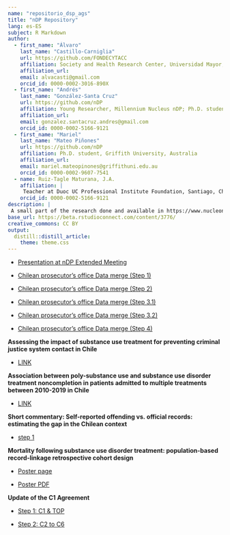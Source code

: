 ```yaml
---
name: "repositorio_dsp_ags"
title: "nDP Repository"
lang: es-ES
subject: R Markdown
author:
  - first_name: "Álvaro"
    last_name: "Castillo-Carniglia"
    url: https://github.com/FONDECYTACC
    affiliation: Society and Health Research Center, Universidad Mayor,Santiago, Chile; Department of Epidemiology, Columbia University Mailman School of Public Health, New York, United States; Department of Population Health and Center for Opioid Epidemiology and Policy, New York University Grossman School of Medicine, New York, United States; PI, Millennium Nucleus nDP.
    affiliation_url: 
    email: alvacasti@gmail.com
    orcid_id: 0000-0002-3016-890X
  - first_name: "Andrés"
    last_name: "González-Santa Cruz"
    url: https://github.com/nDP
    affiliation: Young Researcher, Millennium Nucleus nDP; Ph.D. student, School of Public Health, Universidad de Chile
    affiliation_url: 
    email: gonzalez.santacruz.andres@gmail.com
    orcid_id: 0000-0002-5166-9121
  - first_name: "Mariel"
    last_name: "Mateo Piñones"
    url: https://github.com/nDP
    affiliation: Ph.D. student, Griffith University, Australia
    affiliation_url: 
    email: mariel.mateopinones@griffithuni.edu.au
    orcid_id: 0000-0002-9607-7541
  - name: Ruiz-Tagle Maturana, J.A. 
    affiliation: |
     Teacher at Duoc UC Professional Institute Foundation, Santiago, Chile; Young Researcher, Millennium Nucleus nDP; PhD Program in Public Policy, Universidad Mayor, Santiago, Chile
    orcid_id: 0000-0002-5166-9121    
description: |
 A small part of the research done and available in https://www.nucleondp.cl/ 
base_url: https://beta.rstudioconnect.com/content/3776/
creative_commons: CC BY
output: 
  distill::distill_article:
    theme: theme.css
---
```


- [Presentation at nDP Extended Meeting](pres_2022jun.html)

- [Chilean prosecutor’s office Data merge (Step 1)](Fiscalia_merge.html)

- [Chilean prosecutor’s office Data merge (Step 2)](Fiscalia_merge2.html)

- [Chilean prosecutor’s office Data merge (Step 3.1)](Fiscalia_merge31.html)

- [Chilean prosecutor’s office Data merge (Step 3.2)](Fiscalia_merge32.html)

- [Chilean prosecutor’s office Data merge (Step 4)](Fiscalia_merge4.html)

**Assessing the impact of substance use treatment for preventing criminal justice system contact in Chile**

- [LINK](index_prop_grant22_23.html)

**Association between poly-substance use and substance use disorder treatment noncompletion in patients admitted to multiple treatments between 2010-2019 in Chile**

- [LINK](index_prop_grant23_24.html)

**Short commentary: Self-reported offending vs. official records: estimating the gap in the Chilean context**

- [step 1](top_vs_po.html)

**Mortality following substance use disorder treatment: population-based record-linkage retrospective cohort design**

- [Poster page](pres_jun_24_smr.html)

- [Poster PDF](pres_jun_24_smr.pdf)

**Update of the C1 Agreement**

- [Step 1: C1 & TOP](import_c1_deduplication.html)

- [Step 2: C2 to C6](import_c2_c6)
